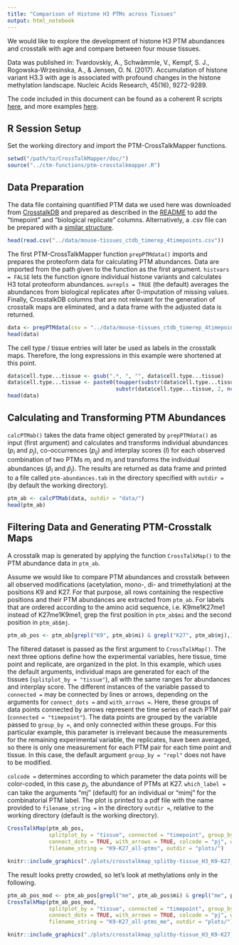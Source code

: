 ```yaml
---
title: "Comparison of Histone H3 PTMs across Tissues"
output: html_notebook
---
```


We would like to explore the development of histone H3 PTM abundances and crosstalk with age and compare between four mouse tissues.

Data was published in: Tvardovskiy, A., Schwämmle, V., Kempf, S. J., Rogowska-Wrzesinska, A., & Jensen, O. N. (2017). Accumulation of histone variant H3.3 with age is associated with profound changes in the histone methylation landscape. Nucleic Acids Research, 45(16), 9272-9289.

The code included in this document can be found as a coherent R scripts [here](https://github.com/veitveit/CrossTalkMapper/tree/master/doc/scripts/), and more examples [here](https://github.com/veitveit/CrossTalkMapper/blob/master/mouse-tissue-analysis/h3/scripts/crosstalkmaps_h3.R).

## R Session Setup

Set the working directory and import the PTM-CrossTalkMapper functions.

```r
setwd("/path/to/CrossTalkMapper/doc/")
source("../ctm-functions/ptm-crosstalkmapper.R")
```

## Data Preparation

The data file containing quantified PTM data we used here was downloaded from [CrosstalkDB](http://crosstalkdb.bmb.sdu.dk/) and prepared as described in the [README](https://github.com/veitveit/CrossTalkMapper/tree/master/data) to add the "timepoint" and "biological replicate" columns. Alternatively, a .csv file can be prepared with a [similar structure](https://github.com/veitveit/CrossTalkMapper#data).

```r
head(read.csv("../data/mouse-tissues_ctdb_timerep_4timepoints.csv"))
```

The first PTM-CrossTalkMapper function `prepPTMdata()` imports and prepares the proteoform data for calculating PTM abundances. Data are imported from the path given to the function as the first argument. `histvars = FALSE` lets the function ignore individual histone variants and calculates H3 total proteoform abundances. `avrepls = TRUE` (the default) averages the abundances from biological replicates after 0-imputation of missing values. Finally, CrosstalkDB columns that are not relevant for the generation of crosstalk maps are eliminated, and a data frame with the adjusted data is returned.

```r
data <- prepPTMdata(csv = "../data/mouse-tissues_ctdb_timerep_4timepoints.csv", histvars = FALSE, avrepls = TRUE)
head(data)
```

The cell type / tissue entries will later be used as labels in the crosstalk maps. Therefore, the long expressions in this example were shortened at this point.

```r
data$cell.type...tissue <- gsub(".*, ", "", data$cell.type...tissue)
data$cell.type...tissue <- paste0(toupper(substr(data$cell.type...tissue, 1, 1)),
                                  substr(data$cell.type...tissue, 2, nchar(data$cell.type...tissue)))
head(data)
```

## Calculating and Transforming PTM Abundances

`calcPTMab()` takes the data frame object generated by `prepPTMdata()` as input (first argument) and calculates and transforms individual abundances ($p_i$ and $p_j$), co-occurrences ($p_{ij}$) and interplay scores ($I$) for each observed combination of two PTMs $m_i$ and $m_j$ and transforms the individual abundances ($\hat{p}_i$ and $\hat{p}_j$). The results are returned as data frame and printed to a file called `ptm-abundances.tab` in the directory specified with `outdir =` (by default the working directory).

```r
ptm_ab <- calcPTMab(data, outdir = "data/")
head(ptm_ab)
```

## Filtering Data and Generating PTM-Crosstalk Maps

A crosstalk map is generated by applying the function `CrossTalkMap()` to the PTM abundance data in `ptm_ab`.

Assume we would like to compare PTM abundances and crosstalk between all observed modifications (acetylation, mono-, di- and trimethylation) at the positions K9 and K27. For that purpose, all rows containing the respective positions and their PTM abundances are extracted from `ptm_ab`. For labels that are ordered according to the amino acid sequence, i.e. K9me1K27me1 instead of K27me1K9me1, grep the first position in `ptm_ab$mi` and the second position in `ptm_ab$mj`.

```r
ptm_ab_pos <- ptm_ab[grepl("K9", ptm_ab$mi) & grepl("K27", ptm_ab$mj),]
```

The filtered dataset is passed as the first argument to `CrossTalkMap()`. The next three options define how the experimental variables, here tissue, time point and replicate, are organized in the plot. In this example, which uses the default arguments, individual maps are generated for each of the tissues (`splitplot_by = "tissue"`), all with the same ranges for abundances and interplay score. The different instances of the variable passed to `connected =` may be connected by lines or arrows, depending on the arguments for `connect_dots =` and `with_arrows = `. Here, these groups of data points connected by arrows represent the time series of each PTM pair (`connected = "timepoint"`). The data points are grouped by the variable passed to `group_by =`, and only connected within these groups. For this particular example, this parameter is irrelevant because the measurements for the remaining experimental variable, the replicates, have been averaged, so there is only one measurement for each PTM pair for each time point and tissue. In this case, the default argument `group_by = "repl"` does not have to be modified.

`colcode =` determines according to which parameter the data points will be color-coded, in this case $p_j$, the abundance of PTMs at K27. `which_label =` can take the arguments "mj" (default) for an individual or "mimj" for the combinatorial PTM label. The plot is printed to a pdf file with the name provided to `filename_string =` in the directory `outdir =`, relative to the working directory (default is the working directory).

```r
CrossTalkMap(ptm_ab_pos,
             splitplot_by = "tissue", connected = "timepoint", group_by = "repl",
             connect_dots = TRUE, with_arrows = TRUE, colcode = "pj", which_label = "mimj",
             filename_string = "K9-K27_all-ptms", outdir = "plots/")
```

```r
knitr::include_graphics("./plots/crosstalkmap_splitby-tissue_H3_K9-K27_all-ptms.png")
```

The result looks pretty crowded, so let's look at methylations only in the following.

```r
ptm_ab_pos_mod <- ptm_ab_pos[grepl("me", ptm_ab_pos$mi) & grepl("me", ptm_ab_pos$mj),]
CrossTalkMap(ptm_ab_pos_mod,
             splitplot_by = "tissue", connected = "timepoint", group_by = "repl",
             connect_dots = TRUE, with_arrows = TRUE, colcode = "pj", which_label = "mimj",
             filename_string = "K9-K27_all-ptms_me", outdir = "plots/")
```

```r
knitr::include_graphics("./plots/crosstalkmap_splitby-tissue_H3_K9-K27_me.png")
```
